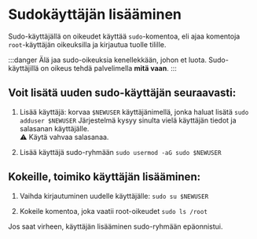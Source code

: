 # Sudokäyttäjän lisääminen

Sudo-käyttäjällä on oikeudet käyttää `sudo`-komentoa, eli ajaa komentoja
`root`-käyttäjän oikeuksilla ja kirjautua tuolle tilille.

:::danger
Älä jaa sudo-oikeuksia kenellekkään, johon et luota. Sudo-käyttäjillä
on oikeus tehdä palvelimella **mitä vaan**.
:::

## Voit lisätä uuden sudo-käyttäjän seuraavasti:

1. Lisää käyttäjä: korvaa `$NEWUSER` käyttäjänimellä, jonka
   haluat lisätä `sudo adduser $NEWUSER` Järjestelmä kysyy sinulta vielä
   käyttäjän tiedot ja salasanan käyttäjälle.<br/>
   ⚠️ Käytä vahvaa salasanaa.

2. Lisää käyttäjä sudo-ryhmään `sudo usermod -aG sudo $NEWUSER`

## Kokeille, toimiko käyttäjän lisääminen:

1. Vaihda kirjautuminen uudelle käyttäjälle: `sudo su $NEWUSER`

2. Kokeile komentoa, joka vaatii root-oikeudet `sudo ls /root`

Jos saat virheen, käyttäjän lisääminen sudo-ryhmään epäonnistui.
